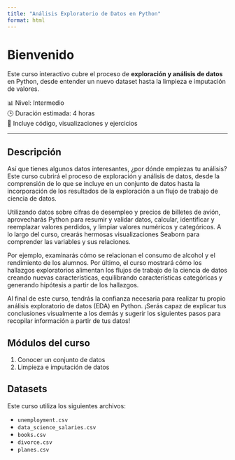 ---
title: "Análisis Exploratorio de Datos en Python"
format: html
---

# Bienvenido

Este curso interactivo cubre el proceso de **exploración y análisis de datos** en Python, desde entender un nuevo dataset hasta la limpieza e imputación de valores.

📊 Nivel: Intermedio  
🕒 Duración estimada: 4 horas  
🎥 Incluye código, visualizaciones y ejercicios

---

## Descripción

Así que tienes algunos datos interesantes, ¿por dónde empiezas tu análisis? Este curso cubrirá el proceso de exploración y análisis de datos, desde la comprensión de lo que se incluye en un conjunto de datos hasta la incorporación de los resultados de la exploración a un flujo de trabajo de ciencia de datos.


Utilizando datos sobre cifras de desempleo y precios de billetes de avión, aprovecharás Python para resumir y validar datos, calcular, identificar y reemplazar valores perdidos, y limpiar valores numéricos y categóricos. A lo largo del curso, crearás hermosas visualizaciones Seaborn para comprender las variables y sus relaciones.


Por ejemplo, examinarás cómo se relacionan el consumo de alcohol y el rendimiento de los alumnos. Por último, el curso mostrará cómo los hallazgos exploratorios alimentan los flujos de trabajo de la ciencia de datos creando nuevas características, equilibrando características categóricas y generando hipótesis a partir de los hallazgos.


Al final de este curso, tendrás la confianza necesaria para realizar tu propio análisis exploratorio de datos (EDA) en Python. ¡Serás capaz de explicar tus conclusiones visualmente a los demás y sugerir los siguientes pasos para recopilar información a partir de tus datos!

## Módulos del curso

1. Conocer un conjunto de datos  
2. Limpieza e imputación de datos

## Datasets

Este curso utiliza los siguientes archivos:

- `unemployment.csv`
- `data_science_salaries.csv`
- `books.csv`
- `divorce.csv`
- `planes.csv`
